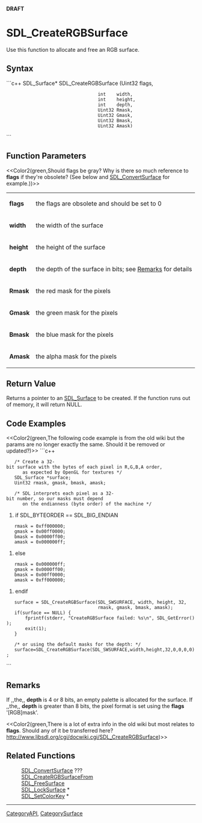 <!-- pragma section-numbers off -->
<!-- pragma disable-camelcase -->
'''DRAFT'''

= SDL_CreateRGBSurface =
Use this function to allocate and free an RGB surface.


== Syntax ==
```c++
SDL_Surface* SDL_CreateRGBSurface (Uint32 flags,
                                   int    width,
                                   int    height,
                                   int    depth,
                                   Uint32 Rmask,
                                   Uint32 Gmask,
                                   Uint32 Bmask,
                                   Uint32 Amask)
```

== Function Parameters ==
<<Color2(green,Should flags be gray?  Why is there so much reference to '''flags''' if they're obsolete? (See below and [[SDL_ConvertSurface]] for example.))>>
{|
|'''flags'''
|the flags are obsolete and should be set to 0
|-
|'''width'''
|the width of the surface
|-
|'''height'''
|the height of the surface
|-
|'''depth'''
|the depth of the surface in bits; see [[#Remarks|Remarks]] for details
|-
|'''Rmask'''
|the red mask for the pixels
|-
|'''Gmask'''
|the green mask for the pixels
|-
|'''Bmask'''
|the blue mask for the pixels
|-
|'''Amask'''
|the alpha mask for the pixels
|}

== Return Value ==
Returns a pointer to an [[SDL_Surface]] to be created.  If the function runs out of memory, it will return NULL. 

== Code Examples ==
<<Color2(green,The following code example is from the old wiki but the params are no longer exactly the same.  Should it be removed or updated?)>>
```c++
    /* Create a 32-bit surface with the bytes of each pixel in R,G,B,A order,
       as expected by OpenGL for textures */
    SDL_Surface *surface;
    Uint32 rmask, gmask, bmask, amask;

    /* SDL interprets each pixel as a 32-bit number, so our masks must depend
       on the endianness (byte order) of the machine */
#if SDL_BYTEORDER == SDL_BIG_ENDIAN
    rmask = 0xff000000;
    gmask = 0x00ff0000;
    bmask = 0x0000ff00;
    amask = 0x000000ff;
#else
    rmask = 0x000000ff;
    gmask = 0x0000ff00;
    bmask = 0x00ff0000;
    amask = 0xff000000;
#endif

    surface = SDL_CreateRGBSurface(SDL_SWSURFACE, width, height, 32,
                                   rmask, gmask, bmask, amask);
    if(surface == NULL) {
        fprintf(stderr, "CreateRGBSurface failed: %s\n", SDL_GetError());
        exit(1);
    }

    /* or using the default masks for the depth: */
    surface=SDL_CreateRGBSurface(SDL_SWSURFACE,width,height,32,0,0,0,0);
```

== Remarks ==
If ,,the,, '''depth''' is 4 or 8 bits, an empty palette is allocated for the surface. If ,,the,, '''depth''' is greater than 8 bits, the pixel format is set using the '''flags''' '[RGB]mask'. 

<<Color2(green,There is a lot of extra info in the old wiki but most relates to '''flags'''. Should any of it be transferred here?  http://www.libsdl.org/cgi/docwiki.cgi/SDL_CreateRGBSurface)>>

== Related Functions ==
:[[SDL_ConvertSurface]] ???
:[[SDL_CreateRGBSurfaceFrom]]
:[[SDL_FreeSurface]]
:[[SDL_LockSurface]] *
:[[SDL_SetColorKey]] *

----
[[CategoryAPI]], [[CategorySurface]]
